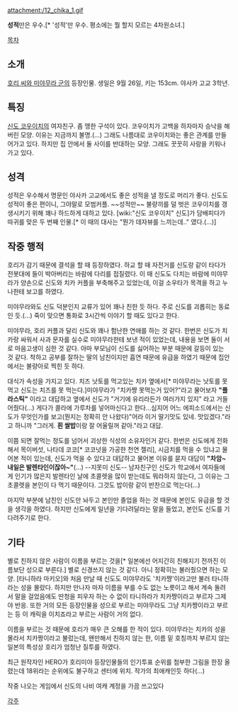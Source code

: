 attachment:/12_chika_1.gif

'''성적'''만은 우수.[* '성적'만 우수. 평소에는 뭘 할지 모르는 4차원소녀.]

[[목차]]

== 소개 ==
[[호리 씨와 미야무라 군]]의 등장인물.
생일은 9월 26일, 키는 153cm.
야사카 고교 3학년.

== 특징 ==
[[신도 코우이치]]의 여자친구. 좀 맹한 구석이 있다. 코우이치가 고백을 하자마자 승낙을 해버린 모양. 이유는 지금까지 불명.(…) 그래도 나름대로 코우이치와는 좋은 관계를 만들어가고 있다. 하지만 집 안에서 둘 사이를 반대하는 모양. 그래도 꿋꿋히 사랑을 키워나가고 있다.

== 성격 ==
성적은 우수해서 명문인 야사카 고교에서도 좋은 성적을 낼 정도로 머리가 좋다. 신도도 성적이 좋은 편이니, 그야말로 모범커플. ~~성적만~~ 불량끼를 덜 벗은 코우이치를 갱생시키기 위해 꽤나 하드하게 대하고 있다. [wiki:"신도 코우이치" 신도]가 담배피다가 따귀를 맞은 두 번째 인물.[* 이 때의 대사는 "뭔가 데자뷰를 느끼는데.." 였다.(…)]

== 작중 행적 ==
호리가 감기 때문에 결석을 할 때 등장하였다. 하교 할 때 자전거를 신도랑 같이 타다가 전봇대에 들이 박아버리는 바람에 다리를 접질렸다. 이 때 신도도 다치는 바람에 미야무라가 양손으로 신도와 치카 커플을 부축해주고 있었는데, 이걸 소우타가 목격을 하고 누나한테 보고를 하였다.

미야무라와도 신도 덕분인지 교류가 있어 꽤나 친한 듯 하다. 주로 신도를 괴롭히는 동료인 듯.(…) 죽이 맞으면 통화로 3시간씩 이야기 할 때도 있다고 한다. 

미야무라, 호리 커플과 달리 신도와 꽤나 험난한 연애를 하는 것 같다. 한번은 신도가 치카랑 싸워서 사과 문자를 실수로 미야무라한테 보낸 적이 있었는데, 내용을 보면 둘이 서로 마음고생이 심한 것 같다. 아마 부모님이 신도를 싫어하는 부분 때문에 갈등이 있는 것 같다. 착하고 공부를 잘하는 딸의 남친이지만 흡연 때문에 유급을 하였기 때문에 집안에서는 불량아로 찍힌 듯 하다.

대식가 속성을 가지고 있다. 치즈 낫토를 먹고있는 치카 옆에서[* 미야무라는 낫토를 못 먹고 신도는 치즈를 못 먹는다.]미야무라가 "치카쨩 못먹는거 있어?"라고 물어보자 '''"플라스틱"''' 이라고 대답하고 옆에서 신도가 "거기에 유리라든가 여러가지 있지" 라고 거들어줬다(…) 게다가 콜라에 가루차를 넣어마신다고 한다...심지어 어느 에피소드에서는 신도가 무엇인가를 보고(뭔지는 정확히 안 나왔다)"어라 이거 딸기맛도 있네. 맛있겠다."라고 하니까 "그러게. '''흰 쌀밥'''이랑 잘 어울릴꺼 같아."라고 대답. 

이쯤 되면 잘먹는 정도를 넘어서 괴상한 식성의 소유자인거 같다. 한번은 신도에게 전화해서 목이버섯, 나타데 코코[* 코코넛을 가공한 천연 젤리], 시금치를 먹을 수 있냐고 물어본 적이 있는데, 신도가 먹을 수 있다고 대답하고 물어본 이유를 묻자 대답이 '''"차암~ 내일은 발렌타인이잖아~"'''(...) --지못미 신도-- 남자친구인 신도가 학교에서 여자들에게 인기가 많은지 발렌타인 날에 초콜렛을 많이 받는데도 뭐라하지 않는다, 그 이유는 그 초콜렛을 본인이 다 먹기 때문이다. 그것도 밥이랑 같이 반찬으로 먹는다(...)

마지막 부분에 남친인 신도만 놔두고 본인만 졸업을 하는 것 때문에 본인도 유급을 할 것을 생각을 하였다. 하지만 신도에게 일년을 기다려달라는 말을 들었고, 본인도 신도를 기다려주기로 한다.

== 기타 ==
별로 친하지 않은 사람이 이름을 부르는 것을[* 일본에선 어지간히 친해지기 전까진 이름보단 성으로 부른다.] 별로 신경쓰지 않는 것 같다. 아니 정확히는 불러줬으면 하는 모양. [타니하라 마키오]와 처음 만날 때 신도도 미야무라도 '치카쨩'이라고만 불러 타니하라는 성을 몰랐다. 하지만 만나자 마자 이름을 부를 수도 없는 노릇이고 해서 계속 돌려서 말을 걸었음에도 딴청을 피우자 하는 수 없이 타니하라가 치카쨩이라고 부르자 그제야 반응. 또한 거의 모든 등장인물을 성으로 부르는 미야무라도 그냥 치카쨩이라고 부르는 등 이 캐릭을 이치죠라고 부르는 사람이 거의 없다.

이름을 부르는 것 때문에 호리가 매우 큰 오해를 한 적이 있다. 미야무라는 치카의 성을 몰라서 치카짱이라고 불렀는데, 왠만해서 친하지 않는 한, 이름 밑 호칭까지 부르지 않는 일본의 특성상 호리가 엄청난 질투를 하였다.

최근 원작자인 HERO가 호리미야 등장인물들의 인기투표 순위를 첨부한 그림을 한장 올렸는데 18위라는 순위에도 불구하고 센터에 위치. 작가의 최애캐인듯 하다(...)

작중 나오는 게임에서 신도의 나비 여캐 계정을 가끔 쓰고있다

[[각주]]
